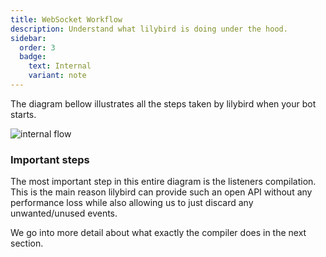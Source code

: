 ```yaml
---
title: WebSocket Workflow
description: Understand what lilybird is doing under the hood.
sidebar:
  order: 3
  badge:
    text: Internal
    variant: note
---
```



The diagram bellow illustrates all the steps taken by lilybird when your bot starts.

<Image src={workflowDiagram} alt="internal flow"/>

### Important steps

The most important step in this entire diagram is the listeners compilation. This is the main reason lilybird can provide such an open API without any performance loss while also allowing us to just discard any unwanted/unused events.

We go into more detail about what exactly the compiler does in the next section.